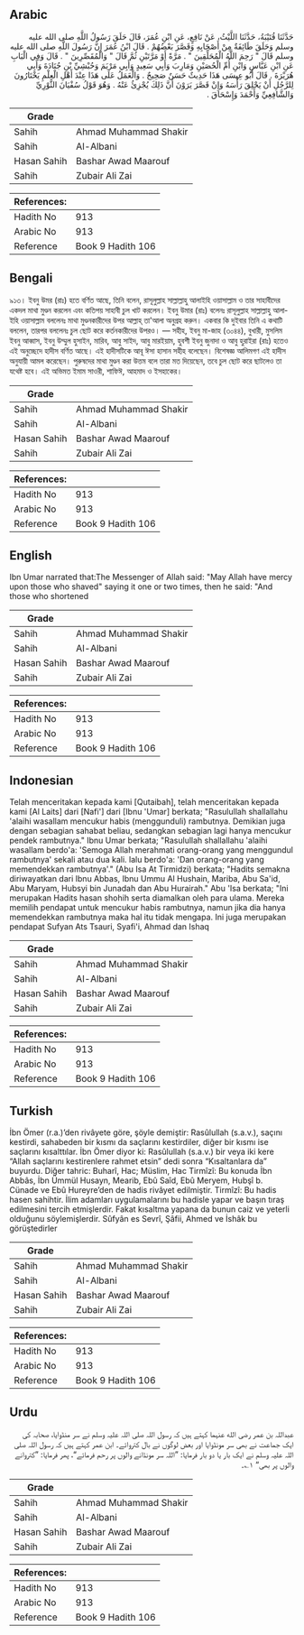 ## Arabic


<div dir="rtl" lang="ar" style={{fontSize:'larger',backgroundColor:'#f8f9fa',padding:20}}>
حَدَّثَنَا قُتَيْبَةُ، حَدَّثَنَا اللَّيْثُ، عَنْ نَافِعٍ، عَنِ ابْنِ عُمَرَ، قَالَ حَلَقَ رَسُولُ اللَّهِ صلى الله عليه وسلم وَحَلَقَ طَائِفَةٌ مِنْ أَصْحَابِهِ وَقَصَّرَ بَعْضُهُمْ ‏.‏ قَالَ ابْنُ عُمَرَ إِنَّ رَسُولَ اللَّهِ صلى الله عليه وسلم قَالَ ‏"‏ رَحِمَ اللَّهُ الْمُحَلِّقِينَ ‏"‏ ‏.‏ مَرَّةً أَوْ مَرَّتَيْنِ ثُمَّ قَالَ ‏"‏ وَالْمُقَصِّرِينَ ‏"‏ ‏.‏ قَالَ وَفِي الْبَابِ عَنِ ابْنِ عَبَّاسٍ وَابْنِ أُمِّ الْحُصَيْنِ وَمَارِبَ وَأَبِي سَعِيدٍ وَأَبِي مَرْيَمَ وَحُبْشِيِّ بْنِ جُنَادَةَ وَأَبِي هُرَيْرَةَ ‏.‏ قَالَ أَبُو عِيسَى هَذَا حَدِيثٌ حَسَنٌ صَحِيحٌ ‏.‏ وَالْعَمَلُ عَلَى هَذَا عِنْدَ أَهْلِ الْعِلْمِ يَخْتَارُونَ لِلرَّجُلِ أَنْ يَحْلِقَ رَأْسَهُ وَإِنْ قَصَّرَ يَرَوْنَ أَنَّ ذَلِكَ يُجْزِئُ عَنْهُ ‏.‏ وَهُوَ قَوْلُ سُفْيَانَ الثَّوْرِيِّ وَالشَّافِعِيِّ وَأَحْمَدَ وَإِسْحَاقَ ‏.‏
</div>
<div style={{backgroundColor:'#f8f9fa',padding:20, marginBottom: 10}}><table> <thead> <tr> <th>Grade</th> <th></th> </tr> </thead> <tbody> <tr><td>Sahih</td><td>Ahmad Muhammad Shakir</td></tr><tr><td>Sahih</td><td>Al-Albani</td></tr><tr><td>Hasan Sahih</td><td>Bashar Awad Maarouf</td></tr><tr><td>Sahih</td><td>Zubair Ali Zai</td></tr></tbody></table><table> <thead> <tr> <th>References:</th> <th></th> </tr> </thead> <tbody><tr><td>Hadith No</td><td>913</td></tr><tr><td>Arabic No</td><td>913</td></tr><tr><td>Reference</td><td>Book 9 Hadith 106</td></tr></tbody></table></div>

## Bengali


<div dir="ltr" lang="bn" style={{fontSize:'larger',backgroundColor:'#f8f9fa',padding:20}}>
৯১৩। ইবনু উমর (রাঃ) হতে বর্ণিত আছে, তিনি বলেন, রাসূলুল্লাহ সাল্লাল্লাহু আলাইহি ওয়াসাল্লাম ও তার সাহাবীদের একদল মাথা মুণ্ডন করলেন এবং কতিপয় সাহাবী চুল খাট করলেন। ইবনু উমার (রাঃ) বলেনঃ রাসূলুল্লাহ সাল্লাল্লাহু আলাইহি ওয়াসাল্লাম বললেনঃ মাথা মুণ্ডনকারীদের উপর আল্লাহ্ তা'আলা অনুগ্রহ করুন। একবার কি দুইবার তিনি এ কথাটি বললেন, তারপর বললেনঃ চুল ছোট করে কর্তনকারীদের উপরও। — সহীহ, ইবনু মা-জাহ (৩০৪৪), বুখারী, মুসলিম ইবনু আব্বাস, ইবনু উম্মুল হুসাইন, মারিব, আবু সাইদ, আবু মারইয়াম, হুবশী ইবনু জুনাদা ও আবু হুরাইরা (রাঃ) হতেও এই অনুচ্ছেদে হাদীস বর্ণিত আছে। এই হাদীসটিকে আবূ ঈসা হাসান সহীহ বলেছেন। বিশেষজ্ঞ আলিমগণ এই হাদীস অনুযায়ী আমল করেছেন। পুরুষদের মাথা মুণ্ডন করা উত্তম বলে তারা মত দিয়েছেন, তবে চুল ছোট করে ছাটলেও তা যথেষ্ট হবে। এই অভিমত ইমাম সাওরী, শাফিঈ, আহমাদ ও ইসহাকের।
</div>
<div style={{backgroundColor:'#f8f9fa',padding:20, marginBottom: 10}}><table> <thead> <tr> <th>Grade</th> <th></th> </tr> </thead> <tbody> <tr><td>Sahih</td><td>Ahmad Muhammad Shakir</td></tr><tr><td>Sahih</td><td>Al-Albani</td></tr><tr><td>Hasan Sahih</td><td>Bashar Awad Maarouf</td></tr><tr><td>Sahih</td><td>Zubair Ali Zai</td></tr></tbody></table><table> <thead> <tr> <th>References:</th> <th></th> </tr> </thead> <tbody><tr><td>Hadith No</td><td>913</td></tr><tr><td>Arabic No</td><td>913</td></tr><tr><td>Reference</td><td>Book 9 Hadith 106</td></tr></tbody></table></div>

## English


<div dir="ltr" lang="en" style={{fontSize:'larger',backgroundColor:'#f8f9fa',padding:20}}>
Ibn Umar narrated that:The Messenger of Allah said: "May Allah have mercy upon those who shaved" saying it one or two times, then he said: "And those who shortened
</div>
<div style={{backgroundColor:'#f8f9fa',padding:20, marginBottom: 10}}><table> <thead> <tr> <th>Grade</th> <th></th> </tr> </thead> <tbody> <tr><td>Sahih</td><td>Ahmad Muhammad Shakir</td></tr><tr><td>Sahih</td><td>Al-Albani</td></tr><tr><td>Hasan Sahih</td><td>Bashar Awad Maarouf</td></tr><tr><td>Sahih</td><td>Zubair Ali Zai</td></tr></tbody></table><table> <thead> <tr> <th>References:</th> <th></th> </tr> </thead> <tbody><tr><td>Hadith No</td><td>913</td></tr><tr><td>Arabic No</td><td>913</td></tr><tr><td>Reference</td><td>Book 9 Hadith 106</td></tr></tbody></table></div>

## Indonesian


<div dir="ltr" lang="id" style={{fontSize:'larger',backgroundColor:'#f8f9fa',padding:20}}>
Telah menceritakan kepada kami [Qutaibah], telah menceritakan kepada kami [Al Laits] dari [Nafi'] dari [Ibnu 'Umar] berkata; "Rasulullah shallallahu 'alaihi wasallam mencukur habis (menggunduli) rambutnya. Demikian juga dengan sebagian sahabat beliau, sedangkan sebagian lagi hanya mencukur pendek rambutnya." Ibnu Umar berkata; "Rasulullah shallallahu 'alaihi wasallam berdo'a: 'Semoga Allah merahmati orang-orang yang menggundul rambutnya' sekali atau dua kali. lalu berdo'a: 'Dan orang-orang yang memendekkan rambutnya'." (Abu Isa At Tirmidzi) berkata; "Hadits semakna diriwayatkan dari Ibnu Abbas, Ibnu Ummu Al Hushain, Mariba, Abu Sa'id, Abu Maryam, Hubsyi bin Junadah dan Abu Hurairah." Abu 'Isa berkata; "Ini merupakan Hadits hasan shohih serta diamalkan oleh para ulama. Mereka memilih pendapat untuk mencukur habis rambutnya, namun jika dia hanya memendekkan rambutnya maka hal itu tidak mengapa. Ini juga merupakan pendapat Sufyan Ats Tsauri, Syafi'i, Ahmad dan Ishaq
</div>
<div style={{backgroundColor:'#f8f9fa',padding:20, marginBottom: 10}}><table> <thead> <tr> <th>Grade</th> <th></th> </tr> </thead> <tbody> <tr><td>Sahih</td><td>Ahmad Muhammad Shakir</td></tr><tr><td>Sahih</td><td>Al-Albani</td></tr><tr><td>Hasan Sahih</td><td>Bashar Awad Maarouf</td></tr><tr><td>Sahih</td><td>Zubair Ali Zai</td></tr></tbody></table><table> <thead> <tr> <th>References:</th> <th></th> </tr> </thead> <tbody><tr><td>Hadith No</td><td>913</td></tr><tr><td>Arabic No</td><td>913</td></tr><tr><td>Reference</td><td>Book 9 Hadith 106</td></tr></tbody></table></div>

## Turkish


<div dir="ltr" lang="tr" style={{fontSize:'larger',backgroundColor:'#f8f9fa',padding:20}}>
İbn Ömer (r.a.)’den rivâyete göre, şöyle demiştir: Rasûlullah (s.a.v.), saçını kestirdi, sahabeden bir kısmı da saçlarını kestirdiler, diğer bir kısmı ise saçlarını kısalttılar. İbn Ömer diyor ki: Rasûlullah (s.a.v.) bir veya iki kere “Allah saçlarını kestirenlere rahmet etsin” dedi sonra “Kısaltanlara da” buyurdu. Diğer tahric: Buharî, Hac; Müslim, Hac Tirmîzî: Bu konuda İbn Abbâs, İbn Ümmül Husayn, Mearib, Ebû Saîd, Ebû Meryem, Hubşî b. Cünade ve Ebû Hureyre’den de hadis rivâyet edilmiştir. Tirmîzî: Bu hadis hasen sahihtir. İlim adamları uygulamalarını bu hadisle yapar ve başın tıraş edilmesini tercih etmişlerdir. Fakat kısaltma yapana da bunun caiz ve yeterli olduğunu söylemişlerdir. Sûfyân es Sevrî, Şâfii, Ahmed ve İshâk bu görüştedirler
</div>
<div style={{backgroundColor:'#f8f9fa',padding:20, marginBottom: 10}}><table> <thead> <tr> <th>Grade</th> <th></th> </tr> </thead> <tbody> <tr><td>Sahih</td><td>Ahmad Muhammad Shakir</td></tr><tr><td>Sahih</td><td>Al-Albani</td></tr><tr><td>Hasan Sahih</td><td>Bashar Awad Maarouf</td></tr><tr><td>Sahih</td><td>Zubair Ali Zai</td></tr></tbody></table><table> <thead> <tr> <th>References:</th> <th></th> </tr> </thead> <tbody><tr><td>Hadith No</td><td>913</td></tr><tr><td>Arabic No</td><td>913</td></tr><tr><td>Reference</td><td>Book 9 Hadith 106</td></tr></tbody></table></div>

## Urdu


<div dir="rtl" lang="ur" style={{fontSize:'larger',backgroundColor:'#f8f9fa',padding:20}}>
عبداللہ بن عمر رضی الله عنہما کہتے ہیں کہ رسول اللہ صلی اللہ علیہ وسلم نے سر منڈوایا، صحابہ کی ایک جماعت نے بھی سر مونڈوایا اور بعض لوگوں نے بال کتروائے۔ ابن عمر کہتے ہیں کہ رسول اللہ صلی اللہ علیہ وسلم نے ایک بار یا دو بار فرمایا: ”اللہ سر مونڈانے والوں پر رحم فرمائے“، پھر فرمایا: ”کتروانے والوں پر بھی“ ۱؎۔
</div>
<div style={{backgroundColor:'#f8f9fa',padding:20, marginBottom: 10}}><table> <thead> <tr> <th>Grade</th> <th></th> </tr> </thead> <tbody> <tr><td>Sahih</td><td>Ahmad Muhammad Shakir</td></tr><tr><td>Sahih</td><td>Al-Albani</td></tr><tr><td>Hasan Sahih</td><td>Bashar Awad Maarouf</td></tr><tr><td>Sahih</td><td>Zubair Ali Zai</td></tr></tbody></table><table> <thead> <tr> <th>References:</th> <th></th> </tr> </thead> <tbody><tr><td>Hadith No</td><td>913</td></tr><tr><td>Arabic No</td><td>913</td></tr><tr><td>Reference</td><td>Book 9 Hadith 106</td></tr></tbody></table></div>